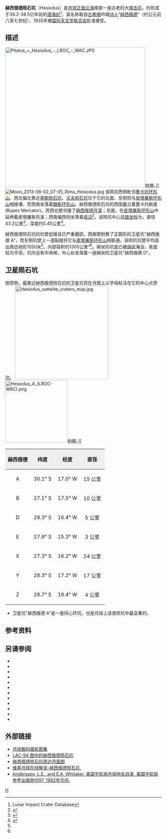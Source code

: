 {{lunar crater data|
 image=Hesiodus crater 4119 h3.jpg|240px|
 caption=月球轨道器4号拍摄的图像，左下方是卫星坑"赫西俄德 A"。|
 latitude=29.42|
 N_or_S=S|
 longitude=16.42|
 E_or_W=W|
 diameter=43.2公里|
 depth=0.45公里|
 colong=16|
 eponym=[[赫西俄德|赫西俄德]]}}
'''赫西俄德陨石坑'''（Hesiodus）是[[月球正面|月球正面]][[云海|云海]]南部一座古老的大[[撞击坑|撞击坑]]，约形成于39.2-38.5亿年前的[[酒海纪|酒海纪]]<ref name=LICD>Lunar Impact Crater Database</ref>，其名称取自[[古希腊|古希腊]]吟唱[[诗人|诗人]]“[[赫西俄德|赫西俄德]]”（约公元前八至七世纪），1935年被[[国际天文学联合会|国际天文学联合会]]批准接受。

==描述==
[[Image:Pitatus_+_Hesiodus_-_LROC_-_WAC.JPG|450px]]拍摄。]]
[[Image:Moon_2013-06-02_07-35_Rima_Hesiodus.jpg|thumb]]
该陨坑西侧毗邻[[墨卡托环形山|墨卡托环形山]]、西北偏北靠近[[基斯陨石坑|基斯陨石坑]]、[[沃夫陨石坑|沃夫陨石坑]]位于它的北面、东侧则与[[皮塔屠斯环形山|皮塔屠斯环形山]]相接壤，而西南坐落着[[魏斯环形山|魏斯环形山]]。赫西俄德陨石坑的西面矗立着墨卡托断崖(Rupes Mercator)，而西北壁邻接了[[赫西俄德月溪|赫西俄德月溪]]；东面，在[[皮塔屠斯环形山|皮塔屠斯环形山]]中延伸着皮塔屠斯月溪；西南偏西则坐落着[[疫沼|疫沼]]<ref>{{Cite web |url=http://planetarynames.wr.usgs.gov/images/Lunar/lac_94_wac.pdf |title=Crater Hesiodus on LAC-94 map. |access-date=2016-09-27 |archive-date=2016-12-13 |archive-url=https://web.archive.org/web/20161213041637/https://planetarynames.wr.usgs.gov/images/Lunar/lac_94_wac.pdf |dead-url=no }}</ref>。该陨坑中心[[月面坐标|月面坐标]]为{{Coord|29.42|S|16.42|E|globe:Moon|nogoogle=1|noosm=1}}，直径43.2公里<ref name="IAU">{{Cite web |url=http://planetarynames.wr.usgs.gov/Feature/2485 |title=Directory of the International Astronomical Union |access-date=2016-09-27 |archive-date=2019-07-21 |archive-url=https://web.archive.org/web/20190721124122/https://planetarynames.wr.usgs.gov/Feature/2485 |dead-url=no }}</ref>，深度约0.45公里<ref>{{Cite web |url=http://fisherka.csolutionshosting.net/astronote/plan/craterdepth/html/CraterDepthFeatureNameWestfall.html |title=John E. Westfall's Atlas of the Lunar Terminator, Cambridge Univ. Press (2000) |access-date=2016-09-27 |archive-date=2014-12-18 |archive-url=https://archive.today/20141218234310/http://fisherka.csolutionshosting.net/astronote/plan/craterdepth/html/CraterDepthFeatureNameWestfall.html |dead-url=no }}</ref>。

赫西俄德陨石坑的坑壁低矮且已严重磨损。西南壁附靠了正圆形的卫星坑"赫西俄德 A"，而东侧坑壁上一道裂缝将它与[[皮塔屠斯环形山|皮塔屠斯环形山]]相联通。该陨坑坑壁平均高出周边地形1050米<ref name="LICD"/>，内部容积约1300公里³<ref name="LICD"/>。碗状的坑底已被[[熔岩|熔岩]]淹没，表面较为平坦，坑内没有中央峰，中心处坐落着一座碗状的卫星坑"赫西俄德 D"。

==卫星陨石坑==
按惯例，最靠近赫西俄德陨石坑的卫星坑将在月图上以字母标注在它的中心点旁边。
[[Image:Hesiodus_sattelite_craters_map.jpg|300px]]
[[Image:Hesiodus_A_(LROC-WAC).png|200px]]拍摄。]]

{| class="wikitable"
|-
!width="25%" style="background:#eeeeee;" |赫西俄德
!width="25%" style="background:#eeeeee;" |纬度
!width="25%" style="background:#eeeeee;" |经度
!width="25%" style="background:#eeeeee;" |直径
|-
|align="center"|A
|align="center"|30.1° S
|align="center"|17.0° W
|align="center"|15 公里
|-
|align="center"|B
|align="center"|27.1° S
|align="center"|17.5° W
|align="center"|10 公里
|-
|align="center"|D
|align="center"|29.3° S
|align="center"|16.4° W
|align="center"|5 公里
|-
|align="center"|E
|align="center"|27.8° S
|align="center"|15.3° W
|align="center"|3 公里
|-
|align="center"|X
|align="center"|27.3° S
|align="center"|16.2° W
|align="center"|24 公里
|-
|align="center"|Y
|align="center"|28.3° S
|align="center"|17.2° W
|align="center"|17 公里
|-
|align="center"|Z
|align="center"|28.7° S
|align="center"|19.4° W
|align="center"|4 公里
|}{{clear}}
* 卫星坑"赫西俄德 A"是一座同心环坑，也是月球上该类陨坑中最显著的。

==参考资料==
{{Reflist}}

==另请参阅==
{{refbegin}}
* {{cite book
  | last1 = Andersson
  | first1 = L. E.
  | last2 = Whitaker
  | first2 = E. A.
  | authorlink2 = Ewen Whitaker
  | date = 1982
  | title = [[NASA|NASA]] Catalogue of Lunar Nomenclature
  | publisher = NASA RP-1097
  | ref = harv
  }}
* {{cite web
  | last = Blue
  | first = Jennifer
  | date = July 25, 2007
  | title = Gazetteer of Planetary Nomenclature
  | publisher = [[United_States_Geological_Survey|USGS]]
  | url = http://planetarynames.wr.usgs.gov/
  | accessdate = 2007-08-05
  | ref = harv
  | archive-date = 2015-05-26
  | archive-url = https://web.archive.org/web/20150526164842/http://planetarynames.wr.usgs.gov/
  | dead-url = no
  }}
* {{cite book
  | last1 = Bussey
  | first1 = B.
  | authorlink1 = Ben Bussey
  | last2 = Spudis
  | first2 = P.
  | authorlink2 = Paul Spudis
  | date = 2004
  | title = The Clementine Atlas of the Moon
  | publisher = Cambridge University Press
  | location = New York
  | isbn = 978-0-521-81528-4
  | ref = harv
  }}
* {{cite book
  | last1 = Cocks
  | first1 = Elijah E.
  | last2 = Cocks
  | first2 = Josiah C.
  | date = 1995
  | title = Who's Who on the Moon: A Biographical Dictionary of Lunar Nomenclature
  | url = https://archive.org/details/isbn_9780936389271
  | publisher = Tudor Publishers
  | isbn = 978-0-936389-27-1
  | ref = harv
  }}
* {{cite web
  | last = McDowell
  | first = Jonathan
  | date = July 15, 2007
  | url = http://host.planet4589.org/astro/lunar/
  | title = Lunar Nomenclature
  | publisher = Jonathan's Space Report
  | accessdate = 2007-10-24
  | ref = harv
  | archive-date = 2015-01-12
  | archive-url = https://web.archive.org/web/20150112233439/http://host.planet4589.org/astro/lunar/
  | dead-url = no
  }}
* {{cite journal| last1 = Menzel| first1 = D. H.| last2 = Minnaert| first2 = M.| last3 = Levin| first3 = B.| last4 = Dollfus| first4 = A.| last5 = Bell| first5 = B.| title = Report on Lunar Nomenclature by the Working Group of Commission 17 of the IAU| doi = 10.1007/BF00171763| journal = Space Science Reviews| volume = 12| issue = 2| pages = 136–186| year = 1971| pmid = | pmc =| bibcode = 1971SSRv...12..136M| ref = harv}}
* {{cite book
  | first = Patrick
  | last = Moore
  | authorlink = Patrick Moore
  | date = 2001
  | title = On the Moon
  | url = https://archive.org/details/patrickmooreonmo00patr
  | publisher = Sterling Publishing Co
  | isbn = 978-0-304-35469-6
  | ref = harv
  }}
* {{cite book
  | first = Fred W.
  | last = Price
  | date = 1988
  | title = The Moon Observer's Handbook
  | publisher = Cambridge University Press
  | isbn = 978-0-521-33500-3
  | ref = harv
  }}
* {{cite book
  | last = Rükl
  | first = Antonín
  | authorlink = Antonín Rükl
  | date = 1990
  | title = Atlas of the Moon
  | publisher = Kalmbach Books
  | isbn = 978-0-913135-17-4
  | ref = harv
  }}
* {{cite book
  | last = Webb
  | first = Rev. T. W.
  | authorlink = Thomas William Webb
  | date = 1962
  | title = Celestial Objects for Common Telescopes
  | url = https://archive.org/details/celestialobjects00webb
  | edition = 6th revised
  | publisher = Dover
  | isbn = 978-0-486-20917-3
  | ref = harv
  }}
* {{cite book
  | first = Ewen A.
  | last = Whitaker
  | authorlink = Ewen Whitaker
  | date = 1999
  | title = Mapping and Naming the Moon
  | publisher = Cambridge University Press
  | isbn = 978-0-521-62248-6
  | ref = harv
  }}
* {{cite book
  | first = Peter T.
  | last = Wlasuk
  | date = 2000
  | title = Observing the Moon
  | publisher = Springer
  | isbn = 978-1-85233-193-1
  | ref = harv
 }}
{{refend}}

==外部链接==
* [http://www.lpi.usra.edu/resources/lunar_orbiter/bin/srch_nam.shtml?Hesiodus%7C0 月球数码摄影图集] {{Wayback|url=http://www.lpi.usra.edu/resources/lunar_orbiter/bin/srch_nam.shtml?Hesiodus%7C0 |date=20201201151348 }}
* [http://www.lpi.usra.edu/resources/mapcatalog/LAC/lac94/ LAC-94 图中的赫西俄德陨石坑] {{Wayback|url=http://www.lpi.usra.edu/resources/mapcatalog/LAC/lac94/ |date=20161005115704 }}
* [http://www.lpi.usra.edu/resources/mapcatalog/usgs/I485/ 赫西俄德陨石坑周边月面图] {{Wayback|url=http://www.lpi.usra.edu/resources/mapcatalog/usgs/I485/ |date=20161005114140 }}
* [http://the-moon.wikispaces.com/Hesiodus 维基月球在线解说-赫西俄德陨石坑.] {{Wayback|url=http://the-moon.wikispaces.com/Hesiodus |date=20190721124123 }}
*[http://planet4589.org/astro/lunar/RP-1097.pdf Andersson, L.E., and E.A. Whitaker, 美国宇航局月球地名目录, 美国宇航局参考出版物1097, 1982年10月.] {{Wayback|url=http://planet4589.org/astro/lunar/RP-1097.pdf |date=20141006125838 }}

[[Category:月球环形山|H]]
{{月球環形山 (G-K)}}